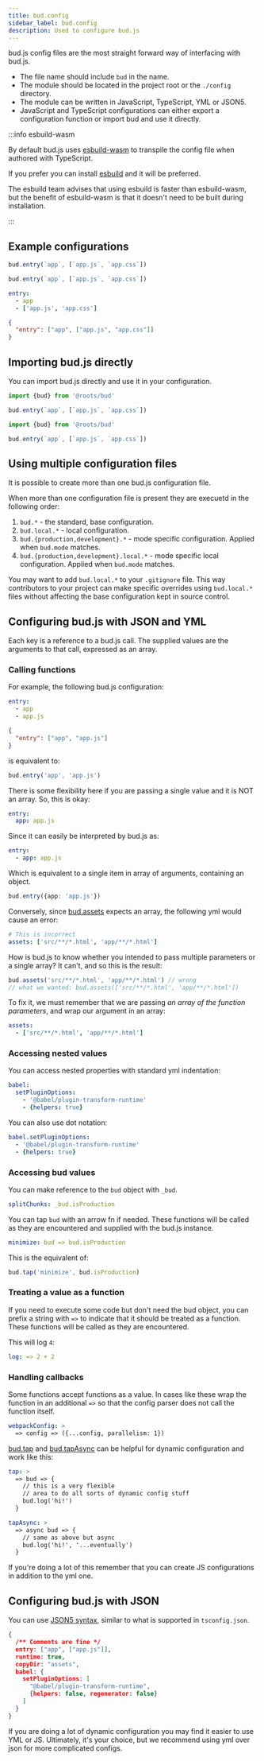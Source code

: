 ```yaml
---
title: bud.config
sidebar_label: bud.config
description: Used to configure bud.js
---
```



bud.js config files are the most straight forward way of interfacing with bud.js.

- The file name should include `bud` in the name.
- The module should be located in the project root or the `./config` directory.
- The module can be written in JavaScript, TypeScript, YML or JSON5.
- JavaScript and TypeScript configurations can either export a configuration function or import bud and use it directly.

:::info esbuild-wasm

By default bud.js uses [esbuild-wasm](https://www.npmjs.com/package/esbuild-wasm) to transpile the config file when authored with TypeScript.

If you prefer you can install [esbuild](https://www.npmjs.com/package/esbuild) and it will be preferred.

The esbuild team advises that using esbuild is faster than esbuild-wasm, but the benefit of esbuild-wasm is that it doesn't need to be built during installation.

:::

## Example configurations

<ConfigExample>

```ts title=bud.config.ts
bud.entry(`app`, [`app.js`, `app.css`])
```

```js title=bud.config.js
bud.entry(`app`, [`app.js`, `app.css`])
```

```yml title=bud.config.yml
entry:
  - app
  - ['app.js', 'app.css']
```

```json title=bud.config.json
{
  "entry": ["app", ["app.js", "app.css"]]
}
```

</ConfigExample>

## Importing bud.js directly

You can import bud.js directly and use it in your configuration.

<MultiLanguage>

```ts title=bud.config.ts
import {bud} from '@roots/bud'

bud.entry(`app`, [`app.js`, `app.css`])
```

```js title=bud.config.js
import {bud} from '@roots/bud'

bud.entry(`app`, [`app.js`, `app.css`])
```

</MultiLanguage>

## Using multiple configuration files

It is possible to create more than one bud.js configuration file.

When more than one configuration file is present they are execuetd in the following order:

1. `bud.*` - the standard, base configuration.
2. `bud.local.*` - local configuration.
3. `bud.{production,development}.*` - mode specific configuration. Applied when `bud.mode` matches.
4. `bud.{production,development}.local.*` - mode specific local configuration. Applied when `bud.mode` matches.

You may want to add `bud.local.*` to your `.gitignore` file. This way contributors to your project can make specific overrides using `bud.local.*` files
without affecting the base configuration kept in source control.

## Configuring bud.js with JSON and YML

Each key is a reference to a bud.js call. The supplied values are the arguments to that call, expressed as an array.

### Calling functions

For example, the following bud.js configuration:

<MultiLanguage>

```yml title=bud.config.yml
entry:
  - app
  - app.js
```

```json title=bud.config.json
{
  "entry": ["app", "app.js"]
}
```

</MultiLanguage>

is equivalent to:

```ts title=bud.config.ts
bud.entry('app', 'app.js')
```

There is some flexibility here if you are passing a single value and it is NOT an array. So, this is okay:

```yml title=bud.config.yml
entry:
  app: app.js
```

Since it can easily be interpreted by bud.js as:

```yml title=bud.config.yml
entry:
  - app: app.js
```

Which is equivalent to a single item in array of arguments, containing an object.

```ts title=bud.config.ts
bud.entry({app: 'app.js'})
```

Conversely, since [bud.assets](/reference/bud.assets) expects an array, the following yml would cause an error:

```yml title=bud.config.yml
# This is incorrect
assets: ['src/**/*.html', 'app/**/*.html']
```

How is bud.js to know whether you intended to pass multiple parameters or a single array? It can't, and so this is the result:

```js title=bud.config.js
bud.assets('src/**/*.html', 'app/**/*.html') // wrong
// what we wanted: bud.assets(['src/**/*.html', 'app/**/*.html'])
```

To fix it, we must remember that we are passing _an array of the function parameters_, and wrap our argument in an array:

```yml title=bud.config.yml
assets:
  - ['src/**/*.html', 'app/**/*.html']
```

### Accessing nested values

You can access nested properties with standard yml indentation:

```yml title=bud.config.yml
babel:
  setPluginOptions:
    - '@babel/plugin-transform-runtime'
    - {helpers: true}
```

You can also use dot notation:

```yml title=bud.config.yml
babel.setPluginOptions:
  - '@babel/plugin-transform-runtime'
  - {helpers: true}
```

### Accessing bud values

You can make reference to the `bud` object with `_bud`.

```yml title=bud.config.yml
splitChunks: _bud.isProduction
```

You can tap `bud` with an arrow fn if needed. These functions will be called
as they are encountered and supplied with the bud.js instance.

```yml title=bud.config.yml
minimize: bud => bud.isProduction
```

This is the equivalent of:

```ts title=bud.config.ts
bud.tap('minimize', bud.isProduction)
```

### Treating a value as a function

If you need to execute some code but don't need the bud object, you can prefix a string with `=>` to indicate that it should be treated as a function. These functions will be called
as they are encountered.

This will log `4`:

```yml title=bud.config.yml
log: => 2 + 2
```

### Handling callbacks

Some functions accept functions as a value. In cases like these wrap the function in an additional `=>` so that the
config parser does not call the function itself.

```yml title=bud.config.yml
webpackConfig: >
  => config => ({...config, parallelism: 1})
```

[bud.tap](/reference/bud.tap) and [bud.tapAsync](/reference/bud.tapAsync) can be helpful for dynamic configuration and work like this:

```yml title=bud.config.yml
tap: >
  => bud => {
    // this is a very flexible
    // area to do all sorts of dynamic config stuff
    bud.log('hi!')
  }

tapAsync: >
  => async bud => {
    // same as above but async
    bud.log('hi!', '...eventually')
  }
```

If you're doing a lot of this remember that you can create JS configurations in addition to the yml one.

## Configuring bud.js with JSON

You can use [JSON5 syntax](https://json5.org), similar to what is supported in `tsconfig.json`.

```json title=bud.config.json
{
  /** Comments are fine */
  entry: ["app", ["app.js"]],
  runtime: true,
  copyDir: "assets",
  babel: {
    setPluginOptions: [
      "@babel/plugin-transform-runtime",
      {helpers: false, regenerator: false}
    ]
  }
}
```

If you are doing a lot of dynamic configuration you may find it easier to use YML or JS. Ultimately, it's your choice, but
we recommend using yml over json for more complicated configs.
